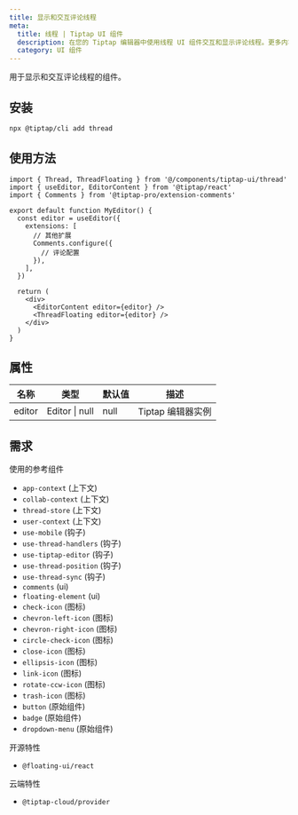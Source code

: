 ```yaml
---
title: 显示和交互评论线程
meta:
  title: 线程 | Tiptap UI 组件
  description: 在您的 Tiptap 编辑器中使用线程 UI 组件交互和显示评论线程。更多内容请参见文档。
  category: UI 组件
---
```


用于显示和交互评论线程的组件。

## 安装

```bash
npx @tiptap/cli add thread
```

## 使用方法

```tsx
import { Thread, ThreadFloating } from '@/components/tiptap-ui/thread'
import { useEditor, EditorContent } from '@tiptap/react'
import { Comments } from '@tiptap-pro/extension-comments'

export default function MyEditor() {
  const editor = useEditor({
    extensions: [
      // 其他扩展
      Comments.configure({
        // 评论配置
      }),
    ],
  })

  return (
    <div>
      <EditorContent editor={editor} />
      <ThreadFloating editor={editor} />
    </div>
  )
}
```

## 属性

| 名称   | 类型           | 默认值 | 描述                      |
| ------ | -------------- | ------- | ------------------------ |
| editor | Editor \| null | null    | Tiptap 编辑器实例      |

## 需求

使用的参考组件

- `app-context` (上下文)
- `collab-context` (上下文)
- `thread-store` (上下文)
- `user-context` (上下文)
- `use-mobile` (钩子)
- `use-thread-handlers` (钩子)
- `use-tiptap-editor` (钩子)
- `use-thread-position` (钩子)
- `use-thread-sync` (钩子)
- `comments` (ui)
- `floating-element` (ui)
- `check-icon` (图标)
- `chevron-left-icon` (图标)
- `chevron-right-icon` (图标)
- `circle-check-icon` (图标)
- `close-icon` (图标)
- `ellipsis-icon` (图标)
- `link-icon` (图标)
- `rotate-ccw-icon` (图标)
- `trash-icon` (图标)
- `button` (原始组件)
- `badge` (原始组件)
- `dropdown-menu` (原始组件)

开源特性

- `@floating-ui/react`

云端特性

- `@tiptap-cloud/provider`